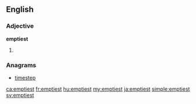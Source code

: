 ==English==

===Adjective===
'''emptiest'''

# {{en-superlative of|empty}}

===Anagrams===
* [[timestep#English|timestep]]

[[ca:emptiest]]
[[fr:emptiest]]
[[hu:emptiest]]
[[my:emptiest]]
[[ja:emptiest]]
[[simple:emptiest]]
[[sv:emptiest]]
